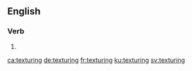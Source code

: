 ==English==

===Verb===
{{head|en|present participle}}

# {{present participle of|texture|lang=en|nocat=1}}

[[ca:texturing]]
[[de:texturing]]
[[fr:texturing]]
[[ku:texturing]]
[[sv:texturing]]